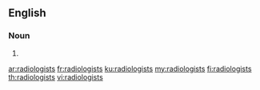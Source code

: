 ==English==

===Noun===
{{head|en|plural}}

# {{plural of|radiologist|lang=en}}

[[ar:radiologists]]
[[fr:radiologists]]
[[ku:radiologists]]
[[my:radiologists]]
[[fi:radiologists]]
[[th:radiologists]]
[[vi:radiologists]]